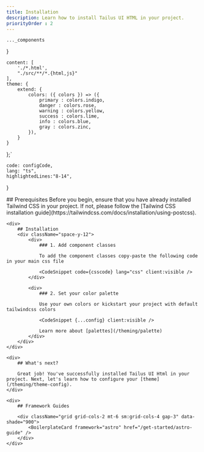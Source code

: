 ```yaml
---
title: Installation
description: Learn how to install Tailus UI HTML in your project.
priorityOrder : 2
---
```



    ..._components
}

    content: [
        './*.html',
        "./src/**/*.{html,js}"
    ],
    theme: {
        extend: {
            colors: ({ colors }) => ({
                primary : colors.indigo,
                danger : colors.rose,
                warning : colors.yellow,
                success : colors.lime,
                info : colors.blue,
                gray : colors.zinc,
            }),
        }
    }
};`

    code: configCode,
    lang: "ts",
    highlightedLines:"8-14",
}


<div className="space-y-20">
    <div>
        ## Prerequisites
        Before you begin, ensure that you have already installed Tailwind CSS in your project. If not, please follow the [Tailwind CSS installation guide](https://tailwindcss.com/docs/installation/using-postcss).
    </div>

    <div>
        ## Installation
        <div className="space-y-12">
            <div>
                ### 1. Add component classes

                To add the component classes copy-paste the following code in your main css file

                <CodeSnippet code={csscode} lang="css" client:visible />
            </div>

            <div>
                ### 2. Set your color palette

                Use your own colors or kickstart your project with default tailwindcss colors

                <CodeSnippet {...config} client:visible />

                Learn more about [palettes](/theming/palette)
            </div>
        </div>
    </div>

    <div>
        ## What's next?

        Great job! You've successfully installed Tailus UI Html in your project. Next, let's learn how to configure your [theme](/theming/theme-config).
    </div>

    <div>
        ## Framework Guides

        <div className="grid grid-cols-2 mt-6 sm:grid-cols-4 gap-3" data-shade="900">
            <BoilerplateCard framework="astro" href="/get-started/astro-guide" />
        </div>
    </div>
</div>
